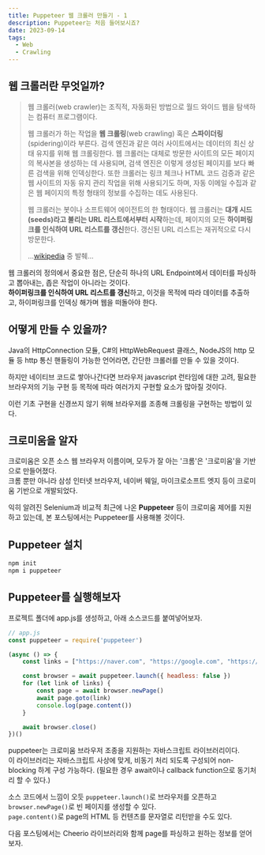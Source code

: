 ```yaml
---
title: Puppeteer 웹 크롤러 만들기 - 1
description: Puppeteer는 처음 들어보시죠?
date: 2023-09-14
tags:
  - Web
  - Crawling
---
```


## 웹 크롤러란 무엇일까?
> 웹 크롤러(web crawler)는 조직적, 자동화된 방법으로 월드 와이드 웹을 탐색하는 컴퓨터 프로그램이다.  
>
> 웹 크롤러가 하는 작업을 **웹 크롤링**(web crawling) 혹은 **스파이더링**(spidering)이라 부른다. 검색 엔진과 같은 여러 사이트에서는 데이터의 최신 상태 유지를 위해 웹 크롤링한다. 웹 크롤러는 대체로 방문한 사이트의 모든 페이지의 복사본을 생성하는 데 사용되며, 검색 엔진은 이렇게 생성된 페이지를 보다 빠른 검색을 위해 인덱싱한다. 또한 크롤러는 링크 체크나 HTML 코드 검증과 같은 웹 사이트의 자동 유지 관리 작업을 위해 사용되기도 하며, 자동 이메일 수집과 같은 웹 페이지의 특정 형태의 정보를 수집하는 데도 사용된다.  
>
> 웹 크롤러는 봇이나 소프트웨어 에이전트의 한 형태이다. 웹 크롤러는 **대개 시드(seeds)라고 불리는 URL 리스트에서부터 시작**하는데, 페이지의 모든 **하이퍼링크를 인식하여 URL 리스트를 갱신**한다. 갱신된 URL 리스트는 재귀적으로 다시 방문한다.  
>
>...[wikipedia](https://ko.wikipedia.org/wiki/%EC%9B%B9_%ED%81%AC%EB%A1%A4%EB%9F%AC) 중 발췌...

웹 크롤러의 정의에서 중요한 점은, 단순히 하나의 URL Endpoint에서 데이터를 파싱하고 뽑아내는, 좁은 작업이 아니라는 것이다.  
**하이퍼링크를 인식하여 URL 리스트를 갱신**하고, 이것을 목적에 따라 데이터를 추출하고, 하이퍼링크를 인덱싱 해가며 웹을 떠돌아야 한다.  

## 어떻게 만들 수 있을까?
Java의 HttpConnection 모듈, C#의 HttpWebRequest 클래스, NodeJS의 http 모듈 등 http 통신 핸들링이 가능한 언어라면, 간단한 크롤러를 만들 수 있을 것이다.  

하지만 네이티브 코드로 쌓아나간다면 브라우저 javascript 런타임에 대한 고려, 필요한 브라우저의 기능 구현 등 목적에 따라 여러가지 구현할 요소가 많아질 것이다.  

이런 기초 구현을 신경쓰지 않기 위해 브라우저를 조종해 크롤링을 구현하는 방법이 있다.  

## 크로미움을 알자
크로미움은 오픈 소스 웹 브라우저 이름이며, 모두가 잘 아는 '크롬'은 '크로미움'을 기반으로 만들어졌다.  
크롬 뿐만 아니라 삼성 인터넷 브라우저, 네이버 웨일, 마이크로소프트 엣지 등이 크로미움 기반으로 개발되었다.  

익히 알려진 Selenium과 비교적 최근에 나온 **Puppeteer** 등이 크로미움 제어를 지원하고 있는데, 본 포스팅에서는 Puppeteer를 사용해볼 것이다.  

## Puppeteer 설치
``` sh showLineNumbers
npm init
npm i puppeteer
```

## Puppeteer를 실행해보자
프로젝트 폴더에 app.js를 생성하고, 아래 소스코드를 붙여넣어보자.  
``` javascript showLineNumbers
// app.js
const puppeteer = require('puppeteer')

(async () => {
    const links = ["https://naver.com", "https://google.com", "https://daum.net"]

    const browser = await puppeteer.launch({ headless: false })
    for (let link of links) {
        const page = await browser.newPage()
        await page.goto(link)
        console.log(page.content())
    }

    await browser.close()
})()
```

puppeteer는 크로미움 브라우저 조종을 지원하는 자바스크립트 라이브러리이다.  
이 라이브러리는 자바스크립트 사상에 맞게, 비동기 처리 되도록 구성되어 non-blocking 하게 구성 가능하다. (필요한 경우 await이나 callback function으로 동기처리 할 수 있다.)  

소스 코드에서 느낌이 오듯 `puppeteer.launch()`로 브라우저를 오픈하고 `browser.newPage()`로 빈 페이지를 생성할 수 있다.  
`page.content()`로 page의 HTML 등 컨텐츠를 문자열로 리턴받을 수도 있다.  

다음 포스팅에서는 Cheerio 라이브러리와 함께 page를 파싱하고 원하는 정보를 얻어보자.